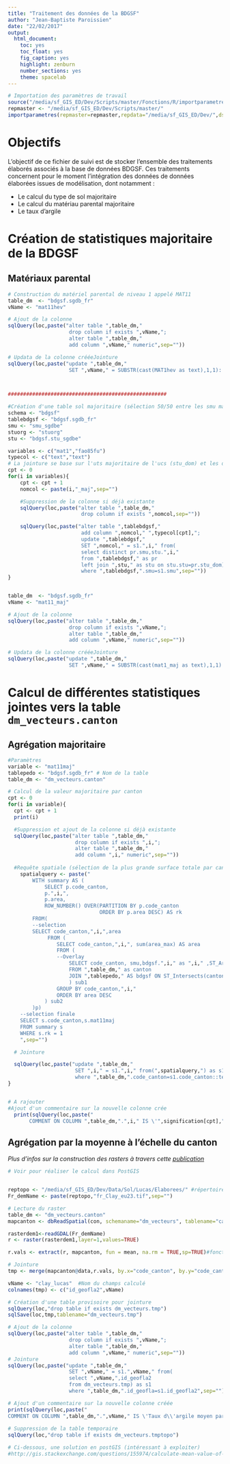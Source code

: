 ```yaml
---
title: "Traitement des données de la BDGSF"
author: "Jean-Baptiste Paroissien"
date: "22/02/2017"
output:
  html_document:
    toc: yes
    toc_float: yes
    fig_caption: yes
    highlight: zenburn
    number_sections: yes
    theme: spacelab  
---
```


```r
# Importation des paramètres de travail
source("/media/sf_GIS_ED/Dev/Scripts/master/Fonctions/R/importparametres.R")
repmaster <- "/media/sf_GIS_ED/Dev/Scripts/master/"
importparametres(repmaster=repmaster,repdata="/media/sf_GIS_ED/Dev/",dsn="PG:dbname='sol_elevage' host='localhost' port='5432' user='jb'")
```

# Objectifs

L'objectif de ce fichier de suivi est de stocker l'ensemble des traitements élaborés associés à la base de données BDGSF. Ces traitements concernent pour le moment l'intégration des données de données élaborées issues de modélisation, dont notamment :

- Le calcul du type de sol majoritaire
- Le calcul du matériau parental majoritaire
- Le taux d'argile

# Création de statistiques majoritaire de la BDGSF

## Matériaux parental

```r

# Construction du matériel parental de niveau 1 appelé MAT11 
table_dm  <- "bdgsf.sgdb_fr"
vName <- "mat11hev"

# Ajout de la colonne
sqlQuery(loc,paste("alter table ",table_dm,"
                    drop column if exists ",vName,";
                    alter table ",table_dm,"
                    add column ",vName," numeric",sep=""))  

# Updata de la colonne crééeJointure 
sqlQuery(loc,paste("update ",table_dm,"
                    SET ",vName," = SUBSTR(cast(MAT1hev as text),1,1)::numeric",sep=""))



####################################################

#Création d'une table sol majoritaire (sélection 50/50 entre les smu majoritaire identique)- 
schema <- "bdgsf"
tablebdgsf <- "bdgsf.sgdb_fr"
smu <- "smu_sgdbe"
stuorg <- "stuorg"
stu <- "bdgsf.stu_sgdbe"

variables <- c("mat1","fao85fu")
typecol <- c("text","text")
# La jointure se base sur l'uts majoritaire de l'ucs (stu_dom) et les données attributaires sont récoltées dans stu_sgdbet
cpt <- 0
for(i in variables){
    cpt <- cpt + 1
    nomcol <- paste(i,"_maj",sep="")

    #Suppression de la colonne si déjà existante
    sqlQuery(loc,paste("alter table ",table_dm,"
                        drop column if exists ",nomcol,sep=""))

    sqlQuery(loc,paste("alter table ",tablebdgsf,"
                        add column ",nomcol," ",typecol[cpt],";
                        update ",tablebdgsf,"
                        SET ",nomcol," = s1.",i," from(
                        select distinct pr.smu,stu.",i,"
                        from ",tablebdgsf," as pr
                        left join ",stu," as stu on stu.stu=pr.stu_dom) as s1
                        where ",tablebdgsf,".smu=s1.smu",sep=""))
}


table_dm  <- "bdgsf.sgdb_fr"
vName <- "mat11_maj"

# Ajout de la colonne
sqlQuery(loc,paste("alter table ",table_dm,"
                    drop column if exists ",vName,";
                    alter table ",table_dm,"
                    add column ",vName," numeric",sep=""))  

# Updata de la colonne crééeJointure 
sqlQuery(loc,paste("update ",table_dm,"
                    SET ",vName," = SUBSTR(cast(mat1_maj as text),1,1)::numeric",sep=""))
```

# Calcul de différentes statistiques jointes vers la table `dm_vecteurs.canton`


## Agrégation majoritaire


```r

#Paramètres
variable <- "mat11maj"
tablepedo <- "bdgsf.sgdb_fr" # Nom de la table 
table_dm <- "dm_vecteurs.canton"

# Calcul de la valeur majoritaire par canton
cpt <- 0
for(i in variable){
  cpt <- cpt + 1
  print(i)

  #Suppression et ajout de la colonne si déjà existante
  sqlQuery(loc,paste("alter table ",table_dm,"
                      drop column if exists ",i,";
                      alter table ",table_dm,"
                      add column ",i," numeric",sep=""))
  
  #Requête spatiale (sélection de la plus grande surface totale par canton)
    spatialquery <- paste("
        WITH summary AS (
            SELECT p.code_canton, 
            p.",i,", 
            p.area, 
            ROW_NUMBER() OVER(PARTITION BY p.code_canton    
                              ORDER BY p.area DESC) AS rk
        FROM(
        --selection
        SELECT code_canton,",i,",area
             FROM (
                SELECT code_canton,",i,", sum(area_max) AS area
                FROM (
                --Overlay
                    SELECT code_canton, smu,bdgsf.",i," as ",i," ,ST_Area(ST_Intersection(canton.geom, bdgsf.geom)) as area_max
                    FROM ",table_dm," as canton
                    JOIN ",tablepedo," AS bdgsf ON ST_Intersects(canton.geom, bdgsf.geom)           
                    ) sub1
                GROUP BY code_canton,",i,"
                ORDER BY area DESC
            ) sub2
        )p)
    --selection finale
    SELECT s.code_canton,s.mat11maj
    FROM summary s
    WHERE s.rk = 1
    ",sep="")

  # Jointure 

  sqlQuery(loc,paste("update ",table_dm,"
                      SET ",i," = s1.",i," from(",spatialquery,") as s1
                      where ",table_dm,".code_canton=s1.code_canton::text",sep=""))
}


# A rajouter  
#Ajout d'un commentaire sur la nouvelle colonne crée
  print(sqlQuery(loc,paste("
       COMMENT ON COLUMN ",table_dm,".",i," IS \'",signification[cpt],"\';",sep="")))
```

## Agrégation par la moyenne à l'échelle du canton

*Plus d'infos sur la construction des rasters à travers cette [publication](https://www.researchgate.net/publication/280608975_Mapping_topsoil_physical_properties_at_European_scale_using_the_LUCAS_database)*

```r
# Voir pour réaliser le calcul dans PostGIS


reptopo <- "/media/sf_GIS_ED/Dev/Data/Sol/Lucas/Elaborees/" #répertoire contenant les rasters à assembler
Fr_demName <- paste(reptopo,"fr_Clay_eu23.tif",sep="")

# Lecture du raster
table_dm <- "dm_vecteurs.canton"
mapcanton <- dbReadSpatial(con, schemaname="dm_vecteurs", tablename="canton", geomcol="geom")

rasterdem1<-readGDAL(Fr_demName) 
r <- raster(rasterdem1,layer=1,values=TRUE)

r.vals <- extract(r, mapcanton, fun = mean, na.rm = TRUE,sp=TRUE)#fonctionne mais prend un certain temps...(l'extension 'Statistiques zones' est plus rapide)

# Jointure
tmp <- merge(mapcanton@data,r.vals, by.x="code_canton", by.y="code_canton",all.x=TRUE,all.y=TRUE)[,c("id_geofla.x","band1")]

vName <- "clay_lucas"  #Nom du champs calculé
colnames(tmp) <- c("id_geofla2",vName)

# Création d'une table provisoire pour jointure
sqlQuery(loc,"drop table if exists dm_vecteurs.tmp")
sqlSave(loc,tmp,tablename="dm_vecteurs.tmp")

# Ajout de la colonne
sqlQuery(loc,paste("alter table ",table_dm,"
                    drop column if exists ",vName,";
                    alter table ",table_dm,"
                    add column ",vName," numeric",sep=""))                 
# Jointure 
sqlQuery(loc,paste("update ",table_dm,"
                    SET ",vName," = s1.",vName," from(
                    select ",vName,",id_geofla2
                    from dm_vecteurs.tmp) as s1
                    where ",table_dm,".id_geofla=s1.id_geofla2",sep=""))

# Ajout d'un commentaire sur la nouvelle colonne créée
print(sqlQuery(loc,paste("
COMMENT ON COLUMN ",table_dm,".",vName," IS \'Taux d\\'argile moyen par canton (%) issues de la modélisation des échantillons LUCAS.\';",sep="")))
    
# Suppression de la table temporaire
sqlQuery(loc,"drop table if exists dm_vecteurs.tmptopo")

# Ci-dessous, une solution en postGIS (intéressant à exploiter)
#http://gis.stackexchange.com/questions/155974/calculate-mean-value-of-polygon-from-raster-in-postgis
```
